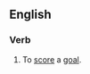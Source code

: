 ==English==

===Verb===
{{en-verb|head=[[hit]] [[the]] [[net]]|hits the net|hitting the net|hit the net|hit the net}}

# {{label|en|football}} To [[score]] a [[goal]].
